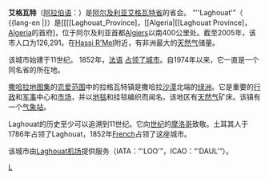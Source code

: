 {{Infobox Settlement
| name = 艾格瓦特<br/>الأغواط
| image_skyline = 
| imagesize = 
| image_caption = 
| image_flag = 
| image_shield = 
| pushpin_map = Algeria
| pushpin_label_position = bottom
| subdivision_type = 国家
| subdivision_name = {{ALG}}
| subdivision_type1 = [[阿尔及利亚行政区划|省]]
| subdivision_name1 = [[艾格瓦特省|艾格瓦特省]]
| elevation_m = 
| elevation_ft = 
| area_total_km2 = 
| population_as_of = 1998年
| population_total = 96342
| population_density_km2 = 
| timezone = [[CET|CET]]
| utc_offset = +1
| timezone_DST = 
| utc_offset_DST = 
| latd = 33
| latm = 48
| lats = 
| latNS = N
| longd = 2
| longm = 53
| longs = 
| longEW = E
| website =  
}}
'''艾格瓦特'''（[[阿拉伯语|阿拉伯语]]：'''{{rtl-lang|ar|الأغواط}}'''）是[[阿尔及利亚|阿尔及利亚]][[艾格瓦特省|艾格瓦特省]]的省会。
”''Laghouat'”（{{lang-en |'''Laghwat'''}} {{lang-fr |'''Laghouat'''}} {{lang-en |}）是[[[[Laghouat_Province]，[[Algeria|[[Laghouat Province]，[[Algeria]]的首府]，位于阿尔及利亚首都[[Algiers|Algiers]]以南400公里处。截至2005年，该市人口为126,291。在[[Hassi_R'Mel|Hassi R'Mel]]附近，有非洲最大的[[天然气|天然气]]储量。

该城市始建于11世纪。 1852年，[[法国|法语]] [[拉古阿围攻|占领了城市]]。自1974年以来，它一直是一个同名省的所在地。

[[撒哈拉地图集|撒哈拉地图集]]的[[恋爱范围|恋爱范围]]中的拉格瓦特镇是撒哈拉[[沙漠|沙漠]]北端的[[绿洲|绿洲]]。它是重要的[[公共管理|行政]]和[[军事|军事]]中心和[[市场|市场]]，并以[[地毯|地毯]]和挂毯编织而闻名。该地区有[[天然气|天然气]]矿床。该镇有一个[[气象站|气象站]]。

Laghouat的历史至少可以追溯到11世纪。它向[[世纪|世纪]]的[[摩洛哥|摩洛哥]]致敬。土耳其人于1786年占领了Laghouat，1852年[[France|French]]占领了这座城市。

该城市由[[L'Mekrareg机场|Laghouat机场]]提供服务（IATA：“'LOO'”，ICAO：“'DAUL'”）。
{{Algeria-stub}}

[[Category:阿尔及利亚城市|L]]
